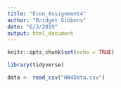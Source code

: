 ```yaml
---
title: "Econ_Assignment4"
author: "Bridget Gibbons"
date: "6/3/2019"
output: html_document
---
```


```r
knitr::opts_chunk$set(echo = TRUE)
```

```r

library(tidyverse)

```

```r

data <- read_csv("HW4Data.csv")

```

